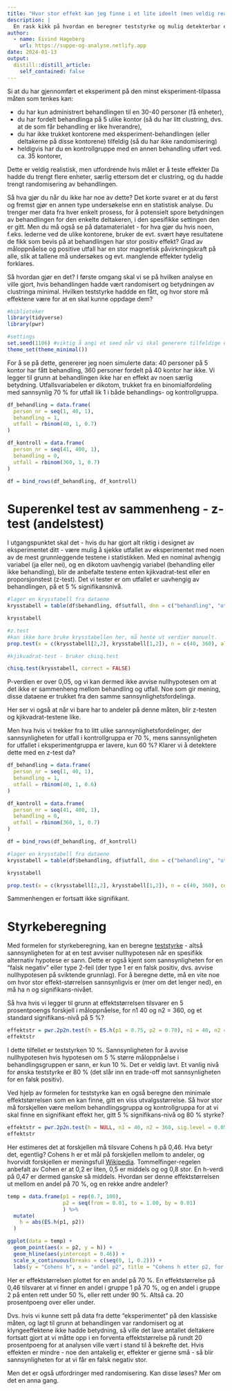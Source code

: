 ```yaml
---
title: "Hvor stor effekt kan jeg finne i et lite ideelt (men veldig realistisk) eksperiment?"
description: |
  En rask kikk på hvordan en beregner teststyrke og mulig detekterbar effektstørrelse i R.
author:
  - name: Eivind Hageberg
    url: https://suppe-og-analyse.netlify.app
date: 2024-01-13
output:
  distill::distill_article:
    self_contained: false
---
```


Si at du har gjennomført et eksperiment på den minst eksperiment-tilpassa måten som tenkes kan: 

- du har kun administrert behandlingen til en 30-40 personer (få enheter), 
- du har fordelt behandlinga på 5 ulike kontor (så du har litt clustring, dvs. at de som får behandling er like hverandre),
- du har ikke trukket kontorene med eksperiment-behandlingen (eller deltakerne på disse kontorene) tilfeldig (så du har ikke randomisering)
- heldigvis har du en kontrollgruppe med en annen behandling utført ved. ca. 35 kontorer, 

Dette er veldig realistisk, men utfordrende hvis målet er å teste effekter Da hadde du trengt flere enheter, særlig ettersom det er clustring, og du hadde trengt randomisering av behandlingen. 

Så hva gjør du når du ikke har noe av dette? Det korte svaret er at du først og fremst gjør en annen type undersøkelse enn en statistisk analyse. Du trenger mer data fra hver enkelt prosess, for å potensielt spore betydningen av behandlingen for den enkelte deltakeren, i den spesifikke settingen den er gitt. Men du må også se på datamaterialet - for hva gjør du hvis noen, f.eks. lederne ved de ulike kontorene, bruker de evt. svært høye resultatene de fikk som bevis på at behandlingen har stor positiv effekt? Grad av måloppnåelse og positive utfall har en stor magnetisk påvirkningskraft på alle, slik at tallene må undersøkes og evt. manglende effekter tydelig forklares. 

Så hvordan gjør en det? I første omgang skal vi se på hvilken analyse en ville gjort, hvis behandlingen hadde vært randomisert og betydningen av clustringa minimal. Hvilken teststyrke haddde en fått, og hvor store må effektene være for at en skal kunne oppdage dem?

```r
#biblioteker
library(tidyverse)
library(pwr)

#settings
set.seed(1106) #viktig å angi et seed når vi skal generere tilfeldige data
theme_set(theme_minimal())

```

For å se på dette, genererer jeg noen simulerte data: 40 personer på 5 kontor har fått behandling, 360 personer fordelt på 40 kontor har ikke. Vi legger til grunn at behandlingen ikke har en effekt av noen særlig betydning. Utfallsvariabelen er dikotom, trukket fra en binomialfordeling med sannsynlig 70 % for utfall lik 1 i både behandlings- og kontrollgruppa. 

```r
df_behandling = data.frame(
  person_nr = seq(1, 40, 1),
  behandling = 1,
  utfall = rbinom(40, 1, 0.7)
)

df_kontroll = data.frame(
  person_nr = seq(41, 400, 1),
  behandling = 0,
  utfall = rbinom(360, 1, 0.7)
)

df = bind_rows(df_behandling, df_kontroll)

```

# Superenkel test av sammenheng - z-test (andelstest)

I utgangspunktet skal det - hvis du har gjort alt riktig i designet av eksperimentet ditt - være mulig å sjekke utfallet av eksperimentet med noen av de mest grunnleggende testene i statistikken. Med en nominal avhengig variabel (ja eller nei), og en dikotom uavhengig variabel (behandling eller ikke behandling), blir de anbefalte testene enten kjikvadrat-test eller en proporsjonstest (z-test). Det vi tester er om utfallet er uavhengig av behandlingen, på et 5 % signifikansnivå.  

```r
#lager en krysstabell fra dataene
krysstabell = table(df$behandling, df$utfall, dnn = c("behandling", "utfall"))

krysstabell

#z.test
#kan ikke bare bruke krysstabellen her, må hente ut verdier manuelt.
prop.test(x = c(krysstabell[2,2], krysstabell[1,2]), n = c(40, 360), alternative = "two.sided", correct = FALSE)

#kjikvadrat-test - bruker chisq.test

chisq.test(krysstabell, correct = FALSE)

```
P-verdien er over 0,05, og vi kan dermed ikke avvise nullhypotesen om at det ikke er sammenheng mellom behandling og utfall. Noe som gir mening, disse dataene er trukket fra den samme sannsynlighetsfordelinga. 

Her ser vi også at når vi bare har to andeler på denne måten, blir z-testen og kjikvadrat-testene like. 

Men hva hvis vi trekker fra to litt ulike sannsynlighetsfordelinger, der sannsynligheten for utfall i kontrollgruppa er 70 %, mens sannsynligheten for utfallet i eksperimentgruppa er lavere, kun 60 %? Klarer vi å detektere dette med en z-test da?

```r
df_behandling = data.frame(
  person_nr = seq(1, 40, 1),
  behandling = 1,
  utfall = rbinom(40, 1, 0.6)
)

df_kontroll = data.frame(
  person_nr = seq(41, 400, 1),
  behandling = 0,
  utfall = rbinom(360, 1, 0.7)
)

df = bind_rows(df_behandling, df_kontroll)

#lager en krysstabell fra dataene
krysstabell = table(df$behandling, df$utfall, dnn = c("behandling", "utfall"))

krysstabell

prop.test(x = c(krysstabell[2,2], krysstabell[1,2]), n = c(40, 360), correct = FALSE)
```

Sammenhengen er fortsatt ikke signifikant. 

# Styrkeberegning

Med formelen for styrkeberegning, kan en beregne [teststyrke](https://en.wikipedia.org/wiki/Power_of_a_test) - altså sannsynligheten for at en test avviser nullhypotesen når en spesifikk alternativ hypotese er sann. Dette er også kjent som sannsynligheten for en "falsk negativ" eller type 2-feil (der type 1 er en falsk positiv, dvs. avvise nullhypotesen på sviktende grunnlag). For å beregne dette, må en vite noe om hvor stor effekt-størrelsen sannsynligvis er (mer om det lenger ned), en må ha n og signifikans-nivået.

Så hva hvis vi legger til grunn at effektstørrelsen tilsvarer en 5 prosentpoengs forskjell i måloppnåelse, for n1 40 og n2 = 360, og et standard signifikans-nivå på 5 %?

```r
effektstr = pwr.2p2n.test(h = ES.h(p1 = 0.75, p2 = 0.70), n1 = 40, n2 = 360, sig.level = 0.05)
effektstr
```

I dette tilfellet er teststyrken 10 %. Sannsynligheten for å avvise nullhypotesen hvis hypotesen om 5 % større måloppnåelse i behandlingsgruppen er sann, er kun 10 %. Det er veldig lavt. Et vanlig nivå for ønska teststyrke er 80 % (det slår inn en trade-off mot sannsynligheten for en falsk positiv).

Ved hjelp av formelen for teststyrke kan en også beregne den minimale effektstørrelsen som en kan finne, gitt en viss utvalgsstørrelse. Så hvor stor må forskjellen være mellom behandlingsgruppa og kontrollgruppa for at vi skal finne en signifikant effekt her, gitt 5 % signifikans-nivå og 80 % styrke?

```r
effektstr = pwr.2p2n.test(h = NULL, n1 = 40, n2 = 360, sig.level = 0.05, power = 0.8, alternative = "two.sided")
effektstr

```

Her estimeres det at forskjellen må tilsvare Cohens h på 0,46. Hva betyr det, egentlig? Cohens h er et mål på forskjellen mellom to andeler, og hvorvidt forskjellen er meningsfull [Wikipedia](https://en.wikipedia.org/wiki/Cohen%27s_h). Tommelfinger-regelen anbefalt av Cohen er at 0,2 er liten, 0,5 er middels og og 0,8 stor. En h-verdi på 0,47 er dermed ganske så middels. Hvordan ser denne effektstørrelsen ut mellom en andel på 70 %, og en rekke andre andeler?

```r
temp = data.frame(p1 = rep(0.7, 100), 
                  p2 = seq(from = 0.01, to = 1.00, by = 0.01)
                  ) %>% 
  mutate(
    h = abs(ES.h(p1, p2))
  )

ggplot(data = temp) +
  geom_point(aes(x = p2, y = h)) +
  geom_hline(aes(yintercept = 0.46)) +
  scale_x_continuous(breaks = c(seq(0, 1, 0.2))) +
  labs(y = "Cohens h", x = "andel p2", title = "Cohens h etter p2, for p1 på 70 %")

```

Her er effektstørrelsen plottet for en andel på 70 %. En effektstørrelse på 0,46 tilsvarer at vi finner en andel i gruppe 1 på 70 %, og en andel i gruppe 2 på enten rett under 50 %, eller rett under 90 %. Altså ca. 20 prosentpoeng over eller under.

Dvs. hvis vi kunne sett på data fra dette "eksperimentet" på den klassiske måten, og lagt til grunn at behandlingen var randomisert og at klyngeeffektene ikke hadde betydning, så ville det lave antallet deltakere fortsatt gjort at vi måtte opp i en forventa effektstørrelse på rundt 20 prosentpoeng for at analysen ville vært i stand til å bekrefte det. Hvis effekten er mindre - noe den antakelig er, effekter er gjerne små - så blir sannsynligheten for at vi får en falsk negativ stor.

Men det er også utfordringer med randomisering. Kan disse løses? Mer om det en anna gang.